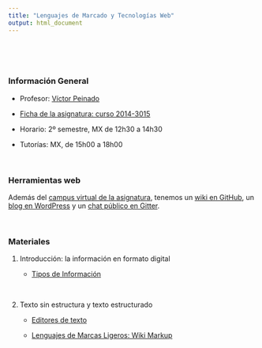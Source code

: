 ```yaml
---
title: "Lenguajes de Marcado y Tecnologías Web"
output: html_document
---
```


<br/>

<br/>


### Información General

- Profesor: [Víctor Peinado](mailto:v.peinado@filol.ucm.es)

- [Ficha de la asignatura: curso 2014-3015](ficha-LMWeb.pdf)

- Horario: 2º semestre, MX de 12h30 a 14h30

- Tutorías: MX, de 15h00 a 18h00

<br/>

### Herramientas web

Además del [campus virtual de la asignatura](https://cv4.ucm.es/moodle/course/view.php?id=56691), tenemos un [wiki en GitHub](https://github.com/vitojph/2015lmweb/wiki), un [blog en WordPress](https://2015lmweb.wordpress.com/) y un [chat público en Gitter](https://gitter.im/vitojph/2015lmweb).


<br/>

### Materiales

1. Introducción: la información en formato digital

    - [Tipos de Información](TiposInformacion.pdf)

<br/>

2. Texto sin estructura y texto estructurado

    - [Editores de texto](EditoresTexto.pdf)

    - [Lenguajes de Marcas Ligeros: Wiki Markup](LenguajesMarcasLigeros-WikiMarkup.pdf)


<!--
1. Introducción: la información en formato digital
 Tipos de información: texto, audio, imagen, vídeo
 Qué es el hipertexto: hiperenlaces.
 Formatos de audio.
 Formatos de imagen.
 Formatos de vídeo.
2. Texto sin estructura y texto estructurado .
 Independencia entre contenido y presentación
 Lenguajes de marcas ligeros: mediawiki y markdown.
 Formateo de documentos en LaTeX.
 LaTeX para lingüistas.
3. HTML
 Introducción a HTML.
 Herramientas de edición, validación y visualización.
 Hojas de estilo CSS
4. Lenguajes XML
 Introducción a las tecnologías XML.
Herramientas de edición, validación y visualización.
Especificación de lenguajes XML: DTDs y XMLSchema
Hojas de estilo CSS y XSLT
Otros lenguajes de marcado: TEI, DocBook
-->
